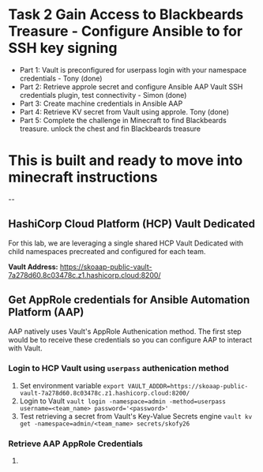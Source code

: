 # Task 2 Gain Access to Blackbeards Treasure - Configure Ansible to for SSH key signing


* Part 1: Vault is preconfigured for userpass login with your namespace credentials - Tony (done)
* Part 2: Retrieve approle secret and configure Ansible AAP Vault SSH credentials plugin, test connectivity - Simon (done)
* Part 3: Create machine credentials in Ansible AAP
* Part 4: Retrieve KV secret from Vault using approle. Tony (done)
* Part 5: Complete the challenge in Minecraft to find Blackbeards treasure. unlock the chest and fin Blackbeards treasure

# This is built and ready to move into minecraft instructions

--

## HashiCorp Cloud Platform (HCP) Vault Dedicated
For this lab, we are leveraging a single shared HCP Vault Dedicated with child namespaces precreated and configured for each team.

**Vault Address:** https://skoaap-public-vault-7a278d60.8c03478c.z1.hashicorp.cloud:8200/

## Get AppRole credentials for Ansible Automation Platform (AAP)
AAP natively uses Vault's AppRole Authenication method. The first step would be to receive these credentials so you can configure AAP to interact with Vault.

### Login to HCP Vault using `userpass` authenication method

1. Set environment variable `export VAULT_ADDDR=https://skoaap-public-vault-7a278d60.8c03478c.z1.hashicorp.cloud:8200/`
2. Login to Vault `vault login -namespace=admin -method=userpass username=<team_name> password='<password>'`
3. Test retrieving a secret from Vault's Key-Value Secrets engine `vault kv get -namespace=admin/<team_name> secrets/skofy26`

### Retrieve AAP AppRole Credentials

1. 
